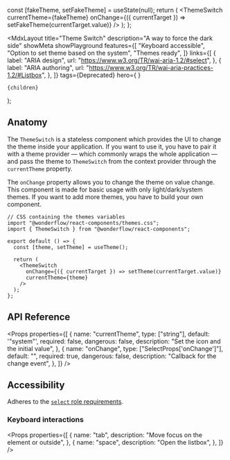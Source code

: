 
  const [fakeTheme, setFakeTheme] = useState(null);
  return (
    <ThemeSwitch
      currentTheme={fakeTheme}
      onChange={({ currentTarget }) => setFakeTheme(currentTarget.value)}
    />
  );
};

  <MdxLayout
    title="Theme Switch"
    description="A way to force the dark side"
    showMeta
    showPlayground
    features={[
      "Keyboard accessible",
      "Option to set theme based on the system",
      "Themes ready",
    ]}
    links={[
      {
        label: "ARIA design",
        url: "https://www.w3.org/TR/wai-aria-1.2/#select",
      },
      {
        label: "ARIA authoring",
        url: "https://www.w3.org/TR/wai-aria-practices-1.2/#Listbox",
      },
    ]}
    tags={<Chip color="yellow">Deprecated</Chip>}
    hero={
      <LiveArea direction="row" horizontalAlign="center" fill={false}>
        <CustomSwitcher />
      </LiveArea>
    }
  >
    {children}
  </MdxLayout>
);

## Anatomy

The `ThemeSwitch` is a stateless component which provides the UI to change the theme inside your application. If you want to use it, you have to pair it with a theme provider — which commonly wraps the whole application — and pass the theme to `ThemeSwitch` from the context provider through the `currentTheme` property.

The `onChange` property allows you to change the theme on value change. This component is made for basic usage with only light/dark/system themes. If you want to add more themes, you have to build your own component.

```tsx highlight=2,3,6,9-12
// CSS containing the themes variables
import "@wonderflow/react-components/themes.css";
import { ThemeSwitch } from "@wonderflow/react-components";

export default () => {
  const [theme, setTheme] = useTheme();

  return (
    <ThemeSwitch
      onChange={({ currentTarget }) => setTheme(currentTarget.value)}
      currentTheme={theme}
    />
  );
};
```

## API Reference

<Props
  properties={[
    {
      name: "currentTheme",
      type: ["string"],
      default: '"system"',
      required: false,
      dangerous: false,
      description: "Set the icon and the initial value",
    },
    {
      name: "onChange",
      type: ["SelectProps['onChange']"],
      default: "",
      required: true,
      dangerous: false,
      description: "Callback for the change event",
    },
  ]}
/>

## Accessibility

Adheres to the [`select` role requirements](https://www.w3.org/TR/wai-aria-1.2/#select).

### Keyboard interactions

<Props
  properties={[
    {
      name: "tab",
      description: "Move focus on the element or outside",
    },
    {
      name: "space",
      description: "Open the listbox",
    },
  ]}
/>
